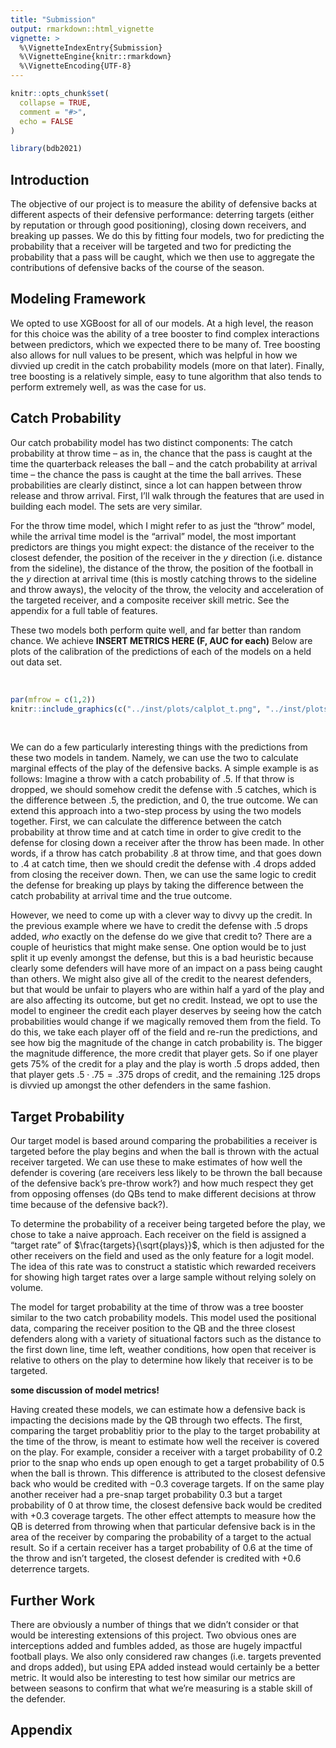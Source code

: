 ```yaml
---
title: "Submission"
output: rmarkdown::html_vignette
vignette: >
  %\VignetteIndexEntry{Submission}
  %\VignetteEngine{knitr::rmarkdown}
  %\VignetteEncoding{UTF-8}
---
```


```r
knitr::opts_chunk$set(
  collapse = TRUE,
  comment = "#>",
  echo = FALSE
)
```

```r
library(bdb2021)
```

## Introduction

The objective of our project is to measure the ability of defensive backs at different aspects of their defensive performance: deterring targets (either by reputation or through good positioning), closing down receivers, and breaking up passes. We do this by fitting four models, two for predicting the probability that a receiver will be targeted and two for predicting the probability that a pass will be caught, which we then use to aggregate the contributions of defensive backs of the course of the season.

## Modeling Framework

We opted to use XGBoost for all of our models. At a high level, the reason for this choice was the ability of a tree booster to find complex interactions between predictors, which we expected there to be many of. Tree boosting also allows for null values to be present, which was helpful in how we divvied up credit in the catch probability models (more on that later). Finally, tree boosting is a relatively simple, easy to tune algorithm that also tends to perform extremely well, as was the case for us.

## Catch Probability

Our catch probability model has two distinct components: The catch probability at throw time -- as in, the chance that the pass is caught at the time the quarterback releases the ball -- and the catch probability at arrival time -- the chance the pass is caught at the time the ball arrives. These probabilities are clearly distinct, since a lot can happen between throw release and throw arrival. First, I'll walk through the features that are used in building each model. The sets are very similar. 

For the throw time model, which I might refer to as just the "throw" model, while the arrival time model is the "arrival" model, the most important predictors are things you might expect: the distance of the receiver to the closest defender, the position of the receiver in the $y$ direction (i.e. distance from the sideline), the distance of the throw, the position of the football in the $y$ direction at arrival time (this is mostly catching throws to the sideline and throw aways), the velocity of the throw, the velocity and acceleration of the targeted receiver, and a composite receiver skill metric. See the appendix for a full table of features. 

These two models both perform quite well, and far better than random chance. We achieve **INSERT METRICS HERE (F, AUC for each)** Below are plots of the calibration of the predictions of each of the models on a held out data set.

&nbsp;


```r
par(mfrow = c(1,2))
knitr::include_graphics(c("../inst/plots/calplot_t.png", "../inst/plots/calplot_a.png"))
```

&nbsp;

We can do a few particularly interesting things with the predictions from these two models in tandem. Namely, we can use the two to calculate marginal effects of the play of the defensive backs. A simple example is as follows: Imagine a throw with a catch probability of $.5$. If that throw is dropped, we should somehow credit the defense with $.5$ catches, which is the difference between $.5$, the prediction, and $0$, the true outcome. We can extend this approach into a two-step process by using the two models together. First, we can calculate the difference between the catch probability at throw time and at catch time in order to give credit to the defense for closing down a receiver after the throw has been made. In other words, if a throw has catch probability $.8$ at throw time, and that goes down to $.4$ at catch time, then we should credit the defense with $.4$ drops added from closing the receiver down. Then, we can use the same logic to credit the defense for breaking up plays by taking the difference between the catch probability at arrival time and the true outcome.

However, we need to come up with a clever way to divvy up the credit. In the previous example where we have to credit the defense with $.5$ drops added, *who* exactly on the defense do we give that credit to? There are a couple of heuristics that might make sense. One option would be to just split it up evenly amongst the defense, but this is a bad heuristic because clearly some defenders will have more of an impact on a pass being caught than others. We might also give all of the credit to the nearest defenders, but that would be unfair to players who are within half a yard of the play and are also affecting its outcome, but get no credit. Instead, we opt to use the model to engineer the credit each player deserves by seeing how the catch probabilities would change if we magically removed them from the field. To do this, we take each player off of the field and re-run the predictions, and see how big the magnitude of the change in catch probability is. The bigger the magnitude difference, the more credit that player gets. So if one player gets 75% of the credit for a play and the play is worth $.5$ drops added, then that player gets $.5 \cdot .75 = .375$ drops of credit, and the remaining $.125$ drops is divvied up amongst the other defenders in the same fashion.

## Target Probability

Our target model is based around comparing the probabilities a receiver is targeted before the play begins and when the ball is thrown with the actual receiver targeted. We can use these to make estimates of how well the defender is covering (are receivers less likely to be thrown the ball because of the defensive back's pre-throw work?) and how much respect they get from opposing offenses (do QBs tend to make different decisions at throw time because of the defensive back?). 

To determine the probability of a receiver being targeted before the play, we chose to take a naive approach. Each receiver on the field is assigned a "target rate" of  $\frac{targets}{\sqrt{plays}}$, which is then adjusted for the other receivers on the field and used as the only feature for a logit model. The idea of this rate was to construct a statistic which rewarded receivers for showing high target rates over a large sample without relying solely on volume.

The model for target probability at the time of throw was a tree booster similar to the two catch probability models. This model used the positional data, comparing the receiver position to the QB and the three closest defenders along with a variety of situational factors such as the distance to the first down line, time left, weather conditions, how open that receiver is relative to others on the play to determine how likely that receiver is to be targeted. 

**some discussion of model metrics!**

Having created these models, we can estimate how a defensive back is impacting the decisions made by the QB through two effects. The first, comparing the target probablitiy prior to the play to the target probability at the time of the throw, is meant to estimate how well the receiver is covered on the play. For example, consider a receiver with a target probability of $0.2$ prior to the snap who ends up open enough to get a target probability of $0.5$ when the ball is thrown. This difference is attributed to the closest defensive back who would be credited with $-0.3$ coverage targets. If on the same play another receiver had a pre-snap target probability $0.3$ but a target probability of $0$ at throw time, the closest defensive back would be credited with $+0.3$ coverage targets. The other effect attempts to measure how the QB is deterred from throwing when that particular defensive back is in the area of the receiver by comparing the probability of a target to the actual result. So if a certain receiver has a target probability of $0.6$ at the time of the throw and isn't targeted, the closest defender is credited with $+0.6$ deterrence targets.

## Further Work

There are obviously a number of things that we didn't consider or that would be interesting extensions of this project. Two obvious ones are interceptions added and fumbles added, as those are hugely impactful football plays. We also only considered raw changes (i.e. targets prevented and drops added), but using EPA added instead would certainly be a better metric. It would also be interesting to test how similar our metrics are between seasons to confirm that what we're measuring is a stable skill of the defender.

## Appendix
